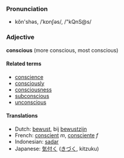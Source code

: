 === Pronunciation ===
*kŏn'shəs, /ˈkɒnʃəs/, /"kQnS@s/

=== Adjective ===
'''conscious''' (more conscious, most conscious)

==== Related terms ====
*[[conscience]]
*[[consciously]]
*[[consciousness]]
*[[subconscious]]
*[[unconscious]]

==== Translations ====
*Dutch: [[bewust]], bij [[bewustzijn]]
*French: [[conscient]] ''m'', [[consciente]] ''f''
*Indonesian: [[sadar]]
*Japanese: [[気付く]] ([[きづく]], kitzuku)